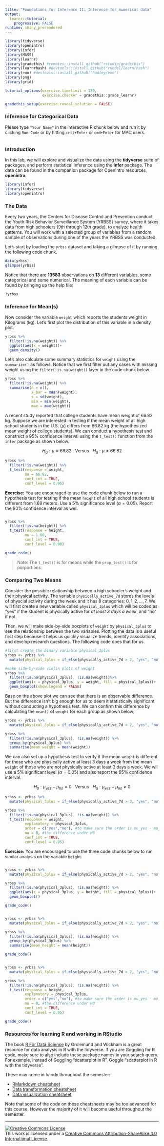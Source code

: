 ```yaml
---
title: "Foundations for Inference II: Inference for numerical data"
output: 
  learnr::tutorial:
    progressive: FALSE
runtime: shiny_prerendered
---
```



```r
library(tidyverse)
library(openintro)
library(infer)
library(MASS)
library(learnr)
library(gradethis) #remotes::install_github("rstudio/gradethis")
library(learnrhash) #devtools::install_github("rundel/learnrhash")
library(emo) #devtools::install_github("hadley/emo")
library(png)
library(grid)

tutorial_options(exercise.timelimit = 120, 
                 exercise.checker = gradethis::grade_learnr)

gradethis_setup(exercise.reveal_solution = FALSE)
```

### Inference for Categorical Data

Please type `"Your Name"` in the interactive R chunk below and run it by clicking `Run Code` or by hitting `crtl+Enter` or `cmd+Enter` for MAC users.

```r

```

### Introduction

In this lab, we will explore and visualize the data using the **tidyverse** suite of packages, and perform statistical inference using the **infer** package.
The data can be found in the companion package for OpenIntro resources, **openintro**.


```r
library(infer)
library(tidyverse)
library(openintro)
```

### The Data

Every two years, the Centers for Disease Control and Prevention conduct the Youth Risk Behavior Surveillance System (YRBSS) survey, where it takes data from high schoolers (9th through 12th grade), to analyze health patterns. You will work with a selected group of variables from a random sample of observations during one of the years the YRBSS was conducted.

Let's start by loading the `yrbss` dataset and taking a glimpse of it by running the following code chunk.

```r
data(yrbss)
glimpse(yrbss)
```

Notice that there are **13583** observations on **13** different variables, some categorical and some numerical. The meaning of each variable can be found by bringing up the help file:

```r
?yrbss
```

### Inference for Mean(s)

Now consider the variable `weight` which reports the students weight in Kilograms (kg). Let's first plot the distribution of this variable in a density plot.

```r
yrbss %>%
  filter(!is.na(weight)) %>%
  ggplot(aes(x = weight))+
  geom_density()
```

Let's also calculate some summary statistics for `weight` using the `summarize()` as follows. Notice that we first filter out any cases with missing weight using the `filter(!is.na(weight))` layer in the code chunk below.

```r
yrbss %>%
  filter(!is.na(weight)) %>%
  summarise(n = n(),
            x_bar = mean(weight),
            s = sd(weight),
            min = min(weight),
            max = max(weight))
```

A recent study reported that college students have mean weight of 66.82 kg. Suppose we are interested in testing if the mean weight of all high school students in the U.S. $(\mu)$ differs from 66.82 kg (the hypothesized mean weight of college students). We can conduct a hypothesis test and construct a 95% confidence interval using the `t_test()` function from the `infer` package as shown below.

$$H_0: \mu = 66.82 \ \ \ \text{Versus} \ \ \ H_a: \mu \not= 66.82$$

```r
yrbss %>%
  filter(!is.na(weight)) %>%
  t_test(response = weight,
         mu = 66.82,
         conf_int = TRUE,
         conf_level = 0.95)
```

**Exercise:** You are encouraged to use the code chunk below to run a hypothesis test for testing if the mean `height` of all high school students is different from 1.68 meters. Use a 5% significance level ($\alpha = 0.05$). Report the 90% confidence interval as well.


```r

```

```r
yrbss %>%
  filter(!is.na(height)) %>%
  t_test(response = height,
         mu = 1.68,
         conf_int = TRUE,
         conf_level = 0.90)
```

```r
grade_code()
```

> Note: The `t_test()` is for means while the `prop_test()` is for porportions.

### Comparing Two Means

Consider the possible relationship between a high schooler's weight and their physical activity. The variable `physically_active_7d` stores the levels of physcial activity during the week and it has 8 categories: $0, 1, 2, \dots, 7$. We will first create a new variable called `physical_3plus` which will be coded as "yes" if the student is physically active for *at least 3 days a week*, and "no" if not.

Then, we will make side-by-side boxplots of `weight` by `physical_3plus` to see the relationship between the two variables. Plotting the data is a useful first step because it helps us quickly visualize trends, identify associations, and develop research questions. The following code does that for us.

```r
#first create the binary variable physical_3plus
yrbss <- yrbss %>% 
  mutate(physical_3plus = if_else(physically_active_7d > 2, "yes", "no"))

#make side-by-side violin plots of weight
yrbss %>%
  filter(!is.na(physical_3plus), !is.na(weight))%>%
  ggplot(aes(x = physical_3plus, y = weight, fill = physical_3plus))+
  geom_boxplot(show.legend = FALSE)
```

Base on the above plot we can see that there is an observable difference. But the difference isn’t big enough for us to deem it statistically significant without conducting a hypothesis test. We can confirm this difference by calculating the `mean()` of `weight` for each group as shown below;

```r
yrbss <- yrbss %>% 
  mutate(physical_3plus = if_else(physically_active_7d > 2, "yes", "no"))

yrbss %>%
  filter(!is.na(physical_3plus), !is.na(weight)) %>%
  group_by(physical_3plus) %>%
  summarise(mean_weight = mean(weight))
```

We can also set up a hypothesis test to verify if the mean `weight` is different for those who are physically active at least 3 days a week from the mean `weight` of those who are not physically active at least 3 days a week. We will use a $5\%$ significant level $(\alpha = 0.05)$ and also report the $95\%$ confidence interval.

$$H_0: {\mu}_{yes} - {\mu}_{no} = 0 \ \ \ \text{Versus} \ \ \ H_a: {\mu}_{yes} - {\mu}_{no} \neq 0$$

```r
yrbss <- yrbss %>% 
  mutate(physical_3plus = if_else(physically_active_7d > 2, "yes", "no"))

yrbss %>%
  filter(!is.na(physical_3plus), !is.na(weight)) %>%
  t_test(response = weight,
         explanatory = physical_3plus,
         order = c("yes","no"), #to make sure the order is mu_yes - mu_no
         mu = 0, #the difference under H0
         conf_int = TRUE,
         conf_level = 0.95)
```

**Exercise:** You are encouraged to use the three code chunks below to run similar analysis on the variable `height`. 

```r

```

```r
yrbss <- yrbss %>% 
  mutate(physical_3plus = if_else(physically_active_7d > 2, "yes", "no"))

yrbss %>%
  filter(!is.na(physical_3plus), !is.na(height)) %>%
  ggplot(aes(x = physical_3plus, y = height, fill = physical_3plus))+
  geom_boxplot()
```

```r
grade_code()
```

```r

```

```r
yrbss <- yrbss %>% 
  mutate(physical_3plus = if_else(physically_active_7d > 2, "yes", "no"))

yrbss %>%
  filter(!is.na(physical_3plus), !is.na(height)) %>%
  group_by(physical_3plus) %>%
  summarise(mean_height = mean(height))
```

```r
grade_code()
```

```r

```

```r
yrbss <- yrbss %>% 
  mutate(physical_3plus = if_else(physically_active_7d > 2, "yes", "no"))

yrbss %>%
  filter(!is.na(physical_3plus), !is.na(height)) %>%
  t_test(response = height,
         explanatory = physical_3plus,
         order = c("yes","no"), #to make sure the order is mu_yes - mu_no
         mu = 0, #the difference under H0
         conf_int = TRUE,
         conf_level = 0.95)
```

```r
grade_code()
```

<!-- ### Submit -->

<!-- ```{r context="server"} -->
<!-- learnrhash::encoder_logic(strip_output = TRUE) -->
<!-- ``` -->

<!-- ```{r encode, echo=FALSE} -->
<!-- learnrhash::encoder_ui( -->
<!--   ui_before = shiny::div( -->
<!--     "If you have completed this tutorial and are happy with all of your", -->
<!--     "solutions, please click the button below to generate your hash and", -->
<!--     "submit it using the corresponding tutorial assignment tab on Blackboard", -->
<!--     shiny::tags$br() -->
<!--   ),  -->
<!--   ui_after = shiny::tags$a(href = "https://blackboard.ncat.edu/", "NCAT Blackboard") -->
<!-- ) -->
<!-- ``` -->

### Resources for learning R and working in RStudio

The book [R For Data Science](https://r4ds.had.co.nz/) by Grolemund and Wickham is a great resource for data analysis in R with the tidyverse. If you are Goggling for R code, make sure to also include these package names in your search query. For example, instead of Goggling "scatterplot in R", Goggle "scatterplot in R with the tidyverse".

These may come in handy throughout the semester:

-   [RMarkdown cheatsheet](https://github.com/rstudio/cheatsheets/raw/master/rmarkdown-2.0.pdf)
-   [Data transformation cheatsheet](https://github.com/rstudio/cheatsheets/raw/master/data-transformation.pdf)
-   [Data visualization cheatsheet](https://github.com/rstudio/cheatsheets/raw/master/data-visualization-2.1.pdf)

Note that some of the code on these cheatsheets may be too advanced for this course. However the majority of it will become useful throughout the semester.

------------------------------------------------------------------------

<a rel="license" href="http://creativecommons.org/licenses/by-sa/4.0/">![Creative Commons License](https://i.creativecommons.org/l/by-sa/4.0/88x31.png){style="border-width:0"}</a><br />This work is licensed under a <a rel="license" href="http://creativecommons.org/licenses/by-sa/4.0/">Creative Commons Attribution-ShareAlike 4.0 International License</a>.
